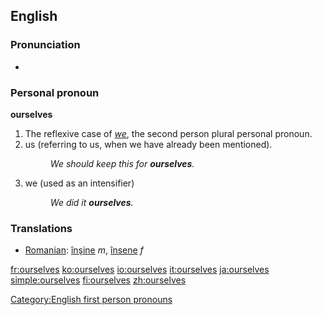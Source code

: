 ==English==

{{rank|offer|promise|obliged|911|ourselves|pale|happiness|religion}}

===Pronunciation===
*{{audio|en-us-ourselves.ogg|Audio (US)}}

===Personal pronoun===
'''ourselves'''
# The reflexive case of ''[[we]]'', the second person plural personal pronoun.
# us (referring to us, when we have already been mentioned).
#:''We should keep this for '''ourselves'''.'' 
# we (used as an intensifier)
#:''We did it '''ourselves'''.''

===Translations===
{{top}}
* [[Romanian]]: [[înşine]] ''m'', [[însene]] ''f''
{{bottom}}

[[Category:English first person pronouns]]

[[fr:ourselves]]
[[ko:ourselves]]
[[io:ourselves]]
[[it:ourselves]]
[[ja:ourselves]]
[[simple:ourselves]]
[[fi:ourselves]]
[[zh:ourselves]]